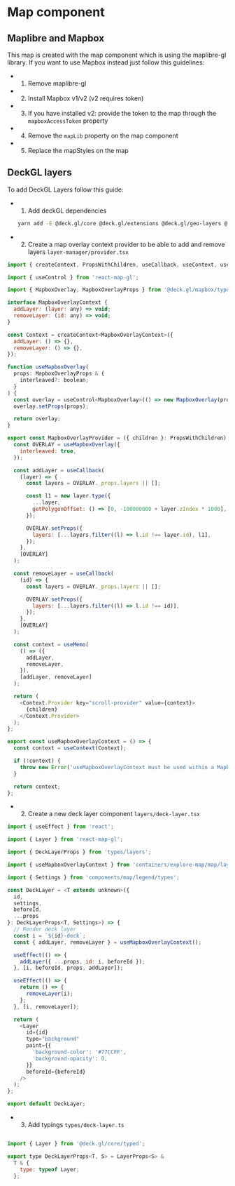 
# Map component

<MapImplementation />

## Maplibre and Mapbox

This map is created with the map component which is using the maplibre-gl library. If you want to use Mapbox instead just follow this guidelines:

* 1) Remove maplibre-gl
* 2) Install Mapbox v1/v2 (v2 requires token)
* 3) If you have installed v2: provide the token to the map through the `mapboxAccessToken` property
* 4) Remove the `mapLib` property on the map component
* 5) Replace the mapStyles on the map

## DeckGL layers

To add DeckGL Layers follow this guide:

* 1) Add deckGL dependencies
  ```bash
  yarn add -E @deck.gl/core @deck.gl/extensions @deck.gl/geo-layers @deck.gl/layers @deck.gl/mapbox @deck.gl/mesh-layers
  ```

* 2) Create a map overlay context provider to be able to add and remove layers `layer-manager/provider.tsx`

```javascript
import { createContext, PropsWithChildren, useCallback, useContext, useMemo } from 'react';

import { useControl } from 'react-map-gl';

import { MapboxOverlay, MapboxOverlayProps } from '@deck.gl/mapbox/typed';

interface MapboxOverlayContext {
  addLayer: (layer: any) => void;
  removeLayer: (id: any) => void;
}

const Context = createContext<MapboxOverlayContext>({
  addLayer: () => {},
  removeLayer: () => {},
});

function useMapboxOverlay(
  props: MapboxOverlayProps & {
    interleaved?: boolean;
  }
) {
  const overlay = useControl<MapboxOverlay>(() => new MapboxOverlay(props));
  overlay.setProps(props);

  return overlay;
}

export const MapboxOverlayProvider = ({ children }: PropsWithChildren) => {
  const OVERLAY = useMapboxOverlay({
    interleaved: true,
  });

  const addLayer = useCallback(
    (layer) => {
      const layers = OVERLAY._props.layers || [];

      const l1 = new layer.type({
        ...layer,
        getPolygonOffset: () => [0, -100000000 + layer.zIndex * 1000],
      });

      OVERLAY.setProps({
        layers: [...layers.filter((l) => l.id !== layer.id), l1],
      });
    },
    [OVERLAY]
  );

  const removeLayer = useCallback(
    (id) => {
      const layers = OVERLAY._props.layers || [];

      OVERLAY.setProps({
        layers: [...layers.filter((l) => l.id !== id)],
      });
    },
    [OVERLAY]
  );

  const context = useMemo(
    () => ({
      addLayer,
      removeLayer,
    }),
    [addLayer, removeLayer]
  );

  return (
    <Context.Provider key="scroll-provider" value={context}>
      {children}
    </Context.Provider>
  );
};

export const useMapboxOverlayContext = () => {
  const context = useContext(Context);

  if (!context) {
    throw new Error('useMapboxOverlayContext must be used within a MapboxOverlayProvider');
  }

  return context;
};

```

* 2) Create a new deck layer component `layers/deck-layer.tsx`

```javascript
import { useEffect } from 'react';

import { Layer } from 'react-map-gl';

import { DeckLayerProps } from 'types/layers';

import { useMapboxOverlayContext } from 'containers/explore-map/map/layer-manager/provider';

import { Settings } from 'components/map/legend/types';

const DeckLayer = <T extends unknown>({
  id,
  settings,
  beforeId,
  ...props
}: DeckLayerProps<T, Settings>) => {
  // Render deck layer
  const i = `${id}-deck`;
  const { addLayer, removeLayer } = useMapboxOverlayContext();

  useEffect(() => {
    addLayer({ ...props, id: i, beforeId });
  }, [i, beforeId, props, addLayer]);

  useEffect(() => {
    return () => {
      removeLayer(i);
    };
  }, [i, removeLayer]);

  return (
    <Layer
      id={id}
      type="background"
      paint={{
        'background-color': '#77CCFF',
        'background-opacity': 0,
      }}
      beforeId={beforeId}
    />
  );
};

export default DeckLayer;

```

* 3) Add typings `types/deck-layer.ts`


```javascript

import { Layer } from '@deck.gl/core/typed';

export type DeckLayerProps<T, S> = LayerProps<S> &
  T & {
    type: typeof Layer;
  };

```
